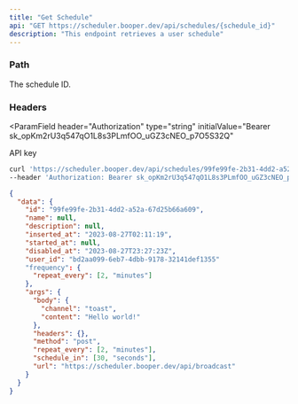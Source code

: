 ```yaml
---
title: "Get Schedule"
api: "GET https://scheduler.booper.dev/api/schedules/{schedule_id}"
description: "This endpoint retrieves a user schedule"
---
```


### Path

<ParamField path="schedule_id" type="string" required>
  The schedule ID.
</ParamField>

### Headers

<ParamField
  header="Authorization"
  type="string"
  initialValue="Bearer sk_opKm2rU3q547qO1L8s3PLmfOO_uGZ3cNEO_p7O5S32Q"
>
  API key
</ParamField>

<RequestExample>

```bash Example Request
curl 'https://scheduler.booper.dev/api/schedules/99fe99fe-2b31-4dd2-a52a-67d25b66a609' \
--header 'Authorization: Bearer sk_opKm2rU3q547qO1L8s3PLmfOO_uGZ3cNEO_p7O5S32Q'
```

</RequestExample>

<ResponseExample>

```json Response
{
  "data": {
    "id": "99fe99fe-2b31-4dd2-a52a-67d25b66a609",
    "name": null,
    "description": null,
    "inserted_at": "2023-08-27T02:11:19",
    "started_at": null,
    "disabled_at": "2023-08-27T23:27:23Z",
    "user_id": "bd2aa099-6eb7-4dbb-9178-32141def1355"
    "frequency": {
      "repeat_every": [2, "minutes"]
    },
    "args": {
      "body": {
        "channel": "toast",
        "content": "Hello world!"
      },
      "headers": {},
      "method": "post",
      "repeat_every": [2, "minutes"],
      "schedule_in": [30, "seconds"],
      "url": "https://scheduler.booper.dev/api/broadcast"
    }
  }
}
```

</ResponseExample>
